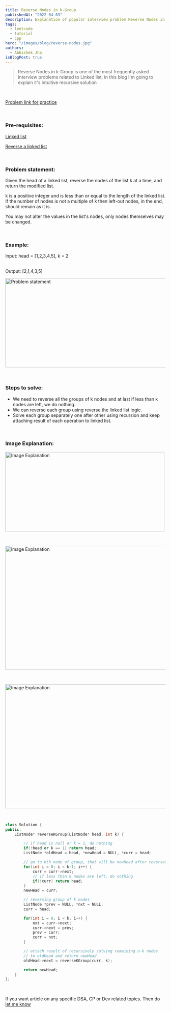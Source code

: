 ```yaml
---
title: Reverse Nodes in k-Group
publishedAt: "2022-04-03"
description: Explanation of popular interview problem Reverse Nodes in k-Group
tags:
  - leetcode
  - tutorial
  - cpp
hero: "/images/blog/reverse-nodes.jpg"
authors:
  - Abhishek Jha
isBlogPost: true
---
```


> Reverse Nodes in k-Group is one of the most frequently asked interview problems related to Linked list, in this blog I'm going to explain it's intuitive recursive solution

<br />

[Problem link for practice](https://leetcode.com/problems/reverse-nodes-in-k-group/)

<br />

### Pre-requisites:

[Linked list](https://www.geeksforgeeks.org/data-structures/linked-list/)

[Reverse a linked list](https://www.geeksforgeeks.org/reverse-a-linked-list/)

<br />

### Problem statement:

Given the head of a linked list, reverse the nodes of the list k at a time, and return the modified list.

k is a positive integer and is less than or equal to the length of the linked list. If the number of nodes is not a multiple of k then left-out nodes, in the end, should remain as it is.

You may not alter the values in the list's nodes, only nodes themselves may be changed.

<br />

### Example:

Input: head = [1,2,3,4,5], k = 2

<br />
Output: [2,1,4,3,5]

<Image
  src="/images/blog/reverse-nodes.jpg"
  alt="Problem statement"
  height="280px"
  width="560px"
/>

<br />

### Steps to solve:

<ul>
  <li>
    We need to reverse all the groups of k nodes and at last if less than k
    nodes are left, we do nothing.
  </li>
  <li>We can reverse each group using reverse the linked list logic.</li>
  <li>
    Solve each group separately one after other using recursion and keep
    attaching result of each operation to linked list.
  </li>
</ul>

<br />

### Image Explanation:

<Image
  src="/images/blog/reverse-nodes-1.png"
  alt="Image Explanation"
  height="250px"
  width="500px"
/>

<br />

<Image
  src="/images/blog/reverse-nodes-2.png"
  alt="Image Explanation"
  height="390px"
  width="780px"
/>

<br />

<Image
  src="/images/blog/reverse-nodes-3.png"
  alt="Image Explanation"
  height="390px"
  width="780px"
/>

<br />

```cpp:solution.cpp
class Solution {
public:
    ListNode* reverseKGroup(ListNode* head, int k) {

        // if head is null or k = 1, do nothing
        if(!head or k == 1) return head;
        ListNode *oldHead = head, *newHead = NULL, *curr = head;

        // go to kth node of group, that will be newHead after reversal
        for(int i = 0; i < k-1; i++) {
            curr = curr->next;
            // if less than k nodes are left, do nothing
            if(!curr) return head;
        }
        newHead = curr;

        // reversing group of k nodes
        ListNode *prev = NULL, *nxt = NULL;
        curr = head;

        for(int i = 0; i < k; i++) {
            nxt = curr->next;
            curr->next = prev;
            prev = curr;
            curr = nxt;
        }

        // attach result of recursively solving remaining n-k nodes
        // to oldHead and return newHead
        oldHead->next = reverseKGroup(curr, k);

        return newHead;
    }
};
```

<br />

If you want article on any specific DSA, CP or Dev related topics.
Then do [let me know](https://www.abhijha.in/#contact)
